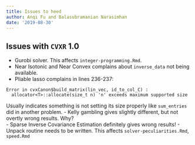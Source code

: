 ```yaml
---
title: Issues to heed
author: Anqi Fu and Balasubramanian Narasimhan
date: '2019-08-30'
---
```


## Issues with `CVXR` 1.0

- Gurobi solver. This affects `integer-programming.Rmd`.
- Near Isotonic and Near Convex complains about `inverse_data` not
  being available.
- Pliable lasso complains in lines 236-237:
```
Error in cvxCanon$build_matrix(lin_vec, id_to_col_C) : 
  allocator<T>::allocate(size_t n) 'n' exceeds maximum supported size
```
Usually indicates something is not setting its size properly like
	`sum_entries` did in another problem.
- Kelly gambling gives slightly different, but not overtly wrong results. Why?  
- Sparse Inverse Covariance Estimation definitely gives wrong results!
- Unpack routine needs to be written.  This affects
  `solver-peculiarities.Rmd`, `speed.Rmd` 

